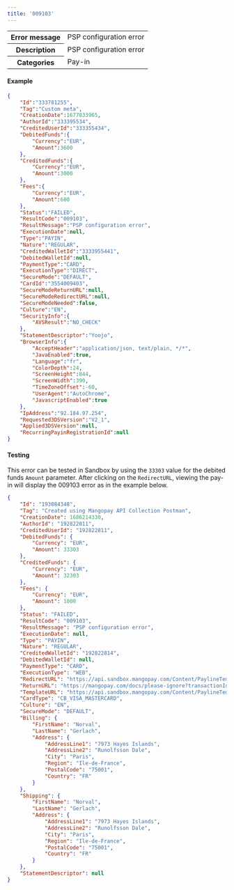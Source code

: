 ---
title: '009103'  
---
  
<table>
    <tbody>
        <tr>
            <th class="header"><strong>Error message</strong></th>
            <td class="table-content">PSP configuration error</td>
        </tr>
        <tr>
            <th class="header"><strong>Description</strong></th>
            <td class="table-content">PSP configuration error</td>
        </tr>
        <tr>
            <th class="header"><strong>Categories</strong></th>
            <td class="table-content">  
<div class="label">Pay-in</div>
</td>
        </tr>
    </tbody>
</table>  

#### Example  
```json API Response
{
    "Id":"333781255",
    "Tag":"Custom meta",
    "CreationDate":1677833965,
    "AuthorId":"333395534",
    "CreditedUserId":"333355434",
    "DebitedFunds":{
        "Currency":"EUR",
        "Amount":3600
    },
    "CreditedFunds":{
        "Currency":"EUR",
        "Amount":3000
    },
    "Fees":{
        "Currency":"EUR",
        "Amount":600
    },
    "Status":"FAILED",
    "ResultCode":"009103",
    "ResultMessage":"PSP configuration error",
    "ExecutionDate":null,
    "Type":"PAYIN",
    "Nature":"REGULAR",
    "CreditedWalletId":"3333955441",
    "DebitedWalletId":null,
    "PaymentType":"CARD",
    "ExecutionType":"DIRECT",
    "SecureMode":"DEFAULT",
    "CardId":"3554009403",
    "SecureModeReturnURL":null,
    "SecureModeRedirectURL":null,
    "SecureModeNeeded":false,
    "Culture":"EN",
    "SecurityInfo":{
        "AVSResult":"NO_CHECK"
    },
    "StatementDescriptor":"Yoojo",
    "BrowserInfo":{
        "AcceptHeader":"application/json, text/plain, */*",
        "JavaEnabled":true,
        "Language":"fr",
        "ColorDepth":24,
        "ScreenHeight":844,
        "ScreenWidth":390,
        "TimeZoneOffset":-60,
        "UserAgent":"AutoChrome",
        "JavascriptEnabled":true
    },
    "IpAddress":"92.184.97.254",
    "Requested3DSVersion":"V2_1",
    "Applied3DSVersion":null,
    "RecurringPayinRegistrationId":null
}
```  

#### Testing  

This error can be tested in Sandbox by using the `33303` value for the debited funds `Amount` parameter. After clicking on the `RedirectURL`, viewing the pay-in will display the 009103 error as in the example below.  
```json API response
{
    "Id": "193084348",
    "Tag": "Created using Mangopay API Collection Postman",
    "CreationDate": 1686214330,
    "AuthorId": "192822811",
    "CreditedUserId": "192822811",
    "DebitedFunds": {
        "Currency": "EUR",
        "Amount": 33303
    },
    "CreditedFunds": {
        "Currency": "EUR",
        "Amount": 32303
    },
    "Fees": {
        "Currency": "EUR",
        "Amount": 1000
    },
    "Status": "FAILED",
    "ResultCode": "009103",
    "ResultMessage": "PSP configuration error",
    "ExecutionDate": null,
    "Type": "PAYIN",
    "Nature": "REGULAR",
    "CreditedWalletId": "192822814",
    "DebitedWalletId": null,
    "PaymentType": "CARD",
    "ExecutionType": "WEB",
    "RedirectURL": "https://api.sandbox.mangopay.com/Content/PaylineTemplateWidget?rp=348a98453aff46fe940d9f4fc88a27fa&transactionId=193084348&token=1scnDu4sJcBgApfeI2761686214330930",
    "ReturnURL": "https://mangopay.com/docs/please-ignore?transactionId=193084348",
    "TemplateURL": "https://api.sandbox.mangopay.com/Content/PaylineTemplateWidget?rp=348a98453aff46fe940d9f4fc88a27fa&transactionId=193084348",
    "CardType": "CB_VISA_MASTERCARD",
    "Culture": "EN",
    "SecureMode": "DEFAULT",
    "Billing": {
        "FirstName": "Norval",
        "LastName": "Gerlach",
        "Address": {
            "AddressLine1": "7973 Hayes Islands",
            "AddressLine2": "Runolfsson Dale",
            "City": "Paris",
            "Region": "Ile-de-France",
            "PostalCode": "75001",
            "Country": "FR"
        }
    },
    "Shipping": {
        "FirstName": "Norval",
        "LastName": "Gerlach",
        "Address": {
            "AddressLine1": "7973 Hayes Islands",
            "AddressLine2": "Runolfsson Dale",
            "City": "Paris",
            "Region": "Ile-de-France",
            "PostalCode": "75001",
            "Country": "FR"
        }
    },
    "StatementDescriptor": null
}
```